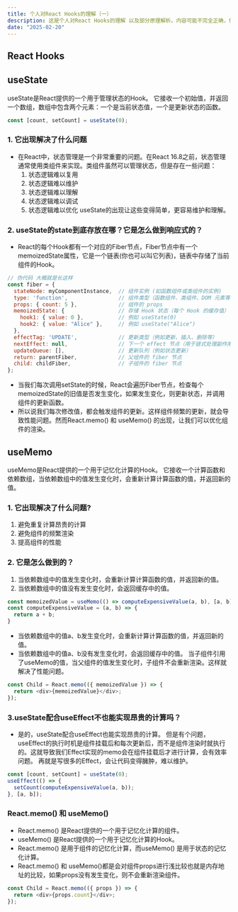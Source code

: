 ```yaml
---
title: 个人对React Hooks的理解（一）
description: 这是个人对React Hooks的理解 以及部分原理解析。内容可能不完全正确，仅供参考。
date: "2025-02-20"
---
```


## React Hooks

## useState
useState是React提供的一个用于管理状态的Hook。
它接收一个初始值，并返回一个数组，数组中包含两个元素：一个是当前状态值，一个是更新状态的函数。
```js
const [count, setCount] = useState(0);
```
### 1. 它出现解决了什么问题
- 在React中，状态管理是一个非常重要的问题。在React 16.8之前，状态管理通常使用类组件来实现。类组件虽然可以管理状态，但是存在一些问题：
    1. 状态逻辑难以复用
    2. 状态逻辑难以维护
    3. 状态逻辑难以理解
    4. 状态逻辑难以调试
    5. 状态逻辑难以优化
useState的出现让这些变得简单，更容易维护和理解。
### 2. useState的state到底存放在哪？它是怎么做到响应式的？
- React的每个Hook都有一个对应的Fiber节点，Fiber节点中有一个memoizedState属性，它是一个链表(你也可以叫它列表)，链表中存储了当前组件的Hook。
```js
// 伪代码 大概就是长这样
const fiber = {
  stateNode: myComponentInstance,  // 组件实例 (如函数组件或类组件的实例)
  type: 'function',                // 组件类型（函数组件、类组件、DOM 元素等）
  props: { count: 5 },             // 组件的 props
  memoizedState: {                 // 存储 Hook 状态（每个 Hook 的缓存值）
    hook1: { value: 0 },           // 例如 useState(0)
    hook2: { value: "Alice" },     // 例如 useState("Alice")
  },
  effectTag: 'UPDATE',             // 更新类型（例如更新、插入、删除等）
  nextEffect: null,                // 下一个 effect 节点（用于链式处理副作用）
  updateQueue: [],                 // 更新队列（例如状态更新）
  return: parentFiber,             // 父组件的 fiber 节点
  child: childFiber,               // 子组件的 fiber 节点
};
```
- 当我们每次调用setState的时候，React会遍历Fiber节点，检查每个memoizedState的旧值是否发生变化，如果发生变化，则更新状态，并调用组件的更新函数。
- 所以说我们每次修改值，都会触发组件的更新。这样组件频繁的更新，就会导致性能问题。然而React.memo() 和 useMemo() 的出现，让我们可以优化组件的渲染。


## useMemo
useMemo是React提供的一个用于记忆化计算的Hook。
它接收一个计算函数和依赖数组，当依赖数组中的值发生变化时，会重新计算计算函数的值，并返回新的值。
### 1. 它出现解决了什么问题?
1. 避免重复计算昂贵的计算
2. 避免组件的频繁渲染
3. 提高组件的性能
### 2. 它是怎么做到的？
1. 当依赖数组中的值发生变化时，会重新计算计算函数的值，并返回新的值。
2. 当依赖数组中的值没有发生变化时，会返回缓存中的值。
```js
const memoizedValue = useMemo(() => computeExpensiveValue(a, b), [a, b]);
const computeExpensiveValue = (a, b) => {
  return a + b;
}
```
- 当依赖数组中的值a、b发生变化时，会重新计算计算函数的值，并返回新的值。
- 当依赖数组中的值a、b没有发生变化时，会返回缓存中的值。
当子组件引用了useMemo的值，当父组件的值发生变化时，子组件不会重新渲染。这样就解决了性能问题。
```js
const Child = React.memo(({ memoizedValue }) => {
  return <div>{memoizedValue}</div>;
});
```
### 3.useState配合useEffect不也能实现昂贵的计算吗？
- 是的，useState配合useEffect也能实现昂贵的计算。
但是有个问题，useEffect的执行时机是组件挂载后和每次更新后，而不是组件渲染时就执行的。这就导致我们Effect实现的memo会在组件挂载后才进行计算，会有效率问题。
再就是写很多的Effect，会让代码变得臃肿，难以维护。
```js
const [count, setCount] = useState(0);
useEffect(() => {
  setCount(computeExpensiveValue(a, b));
}, [a, b]);
```
### React.memo() 和 useMemo() 
- React.memo() 是React提供的一个用于记忆化计算的组件。
- useMemo() 是React提供的一个用于记忆化计算的Hook。
- React.memo() 是用于组件的记忆化计算，而useMemo() 是用于状态的记忆化计算。
- React.memo() 和 useMemo()都是会对组件props进行浅比较也就是内存地址的比较，如果props没有发生变化，则不会重新渲染组件。
```js
const Child = React.memo(({ props }) => {
  return <div>{props.count}</div>;
});
```








